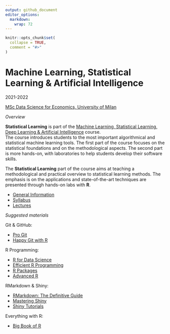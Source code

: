 ```yaml
---
output: github_document
editor_options: 
  markdown: 
    wrap: 72
---
```


```r
knitr::opts_chunk$set(
  collapse = TRUE,
  comment = "#>"
)
```

# Machine Learning, Statistical Learning & Artificial Intelligence

2021-2022

[MSc Data Science for Economics, University of
Milan](https://dse.cdl.unimi.it/en)

*Overview*

**Statistical Learning** 
is part of the [Machine Learning, Statistical Learning, Deep Learning & Artificial Intelligence](https://www.unimi.it/en/education/degree-programme-courses/2022/machine-learning-statistical-learning-deep-learning-and-artificial-intelligence)
course.  
The course introduces students to the most important algorithmical and 
statistical machine learning tools. The first part of the course focuses 
on the statistical foundations and on the methodological aspects. 
The second part is more hands-on, with laboratories to help students 
develop their software skills.

The **Statistical Learning** part of the course aims at teaching a
methodological and practical overview to statistical learning methods. 
The emphasis is on the applications and state-of-the-art techniques 
are presented through hands-on labs with **R**.  

-   [General Information](https://marcozanotti.github.io/statlearning-course/general-infos/statlearn_description.html)  
-   [Syllabus](https://marcozanotti.github.io/statlearning-course/general-infos/statlearn_syllabus.html)  
-   [Lectures](https://github.com/marcozanotti/statlearning-course/tree/master/R)  

*Suggested materials*

Git & GitHub:

-   [Pro Git](https://git-scm.com/book/en/v2)  
-   [Happy Git with R](https://happygitwithr.com/index.html)

R Programming:

-   [R for Data Science](https://r4ds.had.co.nz/)  
-   [Efficient R Programming](https://csgillespie.github.io/efficientR/index.html)  
-   [R Packages](https://r-pkgs.org/index.html)  
-   [Advanced R](https://adv-r.hadley.nz/)

RMarkdown & Shiny:

-   [RMarkdown: The Definitive
    Guide](https://bookdown.org/yihui/rmarkdown/)  
-   [Mastering Shiny](https://mastering-shiny.org/)  
-   [Shiny Tutorials](https://shiny.rstudio.com/tutorial/)

Everything with R:

-   [Big Book of R](https://www.bigbookofr.com/)
